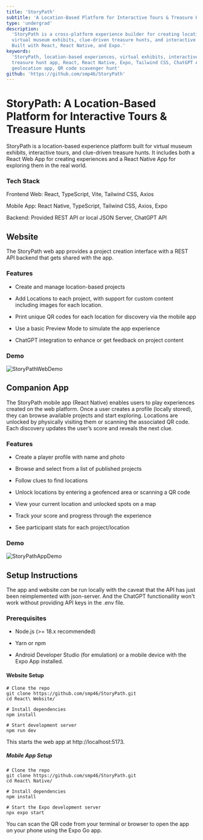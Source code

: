 ```yaml
---
title: 'StoryPath'
subtitle: 'A Location-Based Platform for Interactive Tours & Treasure Hunts'
type: 'undergrad'
description:
  'StoryPath is a cross-platform experience builder for creating location-based
  virtual museum exhibits, clue-driven treasure hunts, and interactive tours.
  Built with React, React Native, and Expo.'
keywords:
  'StoryPath, location-based experiences, virtual exhibits, interactive tours,
  treasure hunt app, React, React Native, Expo, Tailwind CSS, ChatGPT API,
  geolocation app, QR code scavenger hunt'
github: 'https://github.com/smp46/StoryPath'
---
```


# StoryPath: A Location-Based Platform for Interactive Tours & Treasure Hunts

StoryPath is a location-based experience platform built for virtual museum
exhibits, interactive tours, and clue-driven treasure hunts. It includes both a
React Web App for creating experiences and a React Native App for exploring them
in the real world.

### Tech Stack

Frontend Web: React, TypeScript, Vite, Tailwind CSS, Axios

Mobile App: React Native, TypeScript, Tailwind CSS, Axios, Expo

Backend: Provided REST API or local JSON Server, ChatGPT API

## Website

The StoryPath web app provides a project creation interface with a REST API
backend that gets shared with the app.

### Features

- Create and manage location-based projects

- Add Locations to each project, with support for custom content including
  images for each location.

- Print unique QR codes for each location for discovery via the mobile app

- Use a basic Preview Mode to simulate the app experience

- ChatGPT integration to enhance or get feedback on project content

### Demo

![StoryPathWebDemo](https://cdn.statically.io/gh/smp46/smp46.github.io/nextjs/assets/storypath/web_demo.gif)

## Companion App

The StoryPath mobile app (React Native) enables users to play experiences
created on the web platform. Once a user creates a profile (locally stored),
they can browse available projects and start exploring. Locations are unlocked
by physically visiting them or scanning the associated QR code. Each discovery
updates the user’s score and reveals the next clue.

### Features

- Create a player profile with name and photo

- Browse and select from a list of published projects

- Follow clues to find locations

- Unlock locations by entering a geofenced area or scanning a QR code

- View your current location and unlocked spots on a map

- Track your score and progress through the experience

- See participant stats for each project/location

### Demo

![StoryPathAppDemo](https://cdn.statically.io/gh/smp46/smp46.github.io/nextjs/assets/storypath/app_demo.gif)

## Setup Instructions

The app and website _can_ be run locally with the caveat that the API has just
been reimplemented with json-server. And the ChatGPT functionaility won't work
without providing API keys in the .env file.

### Prerequisites

- Node.js (>= 18.x recommended)

- Yarn or npm

- Android Developer Studio (for emulation) or a mobile device with the Expo App
  installed.

#### Website Setup

```
# Clone the repo
git clone https://github.com/smp46/StoryPath.git
cd React\ Website/

# Install dependencies
npm install

# Start development server
npm run dev
```

This starts the web app at http://localhost:5173.

##### Mobile App Setup

```
# Clone the repo
git clone https://github.com/smp46/StoryPath.git
cd React\ Native/

# Install dependencies
npm install

# Start the Expo development server
npx expo start
```

You can scan the QR code from your terminal or browser to open the app on your
phone using the Expo Go app.
